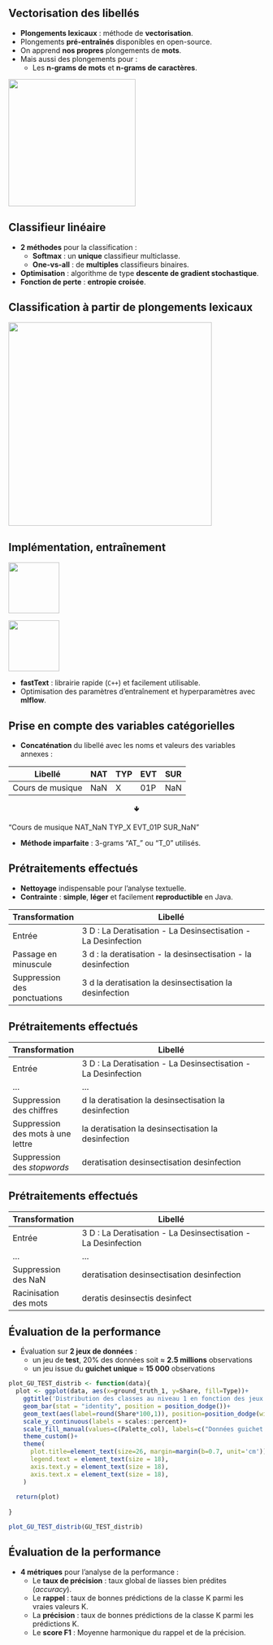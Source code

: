 

## Vectorisation des libellés

- [**Plongements lexicaux**]{.orange} : méthode de [**vectorisation**]{.blue2}.
- Plongements [**pré-entraînés**]{.orange} disponibles en open-source.
- On apprend [**nos propres**]{.orange} plongements de [**mots**]{.blue2}.
- Mais aussi des plongements pour :
  - Les [**n-grams de mots**]{.blue2} et [**n-grams de caractères**]{.blue2}.

![](img/n-grams.png){height="250" fig-align="center"}

## Classifieur linéaire

- [**2 méthodes**]{.orange} pour la classification : 
  - [**Softmax**]{.blue2} : un [**unique**]{.green2} classifieur multiclasse.
  - [**One-vs-all**]{.blue2} : de [**multiples**]{.green2} classifieurs binaires.
- [**Optimisation**]{.orange} : algorithme de type [**descente de gradient stochastique**]{.blue2}.
- [**Fonction de perte**]{.orange} : [**entropie croisée**]{.blue2}.

## Classification à partir de plongements lexicaux

![](img/fastText_desc_ape.png){height="400" fig-align="center"}

## Implémentation, entraînement

::: {layout-ncol=2}
![](img/fasttext.png){height="100"}

![](img/mlflow.png){height="100"}
:::

- [**fastText**]{.blue2} : librairie rapide (`C++`) et facilement utilisable.
- Optimisation des paramètres d'entraînement et hyperparamètres avec [**mlflow**]{.blue2}.

## Prise en compte des variables catégorielles

- [**Concaténation**]{.orange} du libellé avec les noms et valeurs des variables annexes :

Libellé | NAT | TYP | EVT | SUR | 
--------|-----|-----|-----|-----|
Cours de musique | NaN | X | 01P |NaN

<center>
&#129155;
</center>

"Cours de musique [NAT]{.green2}\_[NaN]{.blue2} [TYP]{.green2}\_[X]{.blue2} [EVT]{.green2}\_[01P]{.blue2} [SUR]{.green2}\_[NaN]{.blue2}"

- [**Méthode imparfaite**]{.orange} : 3-grams "AT_" ou "T_0" utilisés.

## Prétraitements effectués

-  [**Nettoyage**]{.orange} indispensable pour l'analyse textuelle.
- [**Contrainte**]{.orange} : [**simple**]{.blue2}, [**léger**]{.blue2} et facilement [**reproductible**]{.blue2} en Java.


Transformation | Libellé |
--|-------------|
Entrée | 3 D : La Deratisation - La Desinsectisation - La Desinfection |
Passage en minuscule | 3 d : la deratisation - la desinsectisation - la desinfection |
Suppression des ponctuations | 3 d la deratisation la desinsectisation la desinfection |

## Prétraitements effectués

Transformation | Libellé |
--|-------------|
Entrée | 3 D : La Deratisation - La Desinsectisation - La Desinfection |
... | ... |
Suppression des chiffres | d la deratisation la desinsectisation la desinfection |
Suppression des mots à une lettre | la deratisation la desinsectisation la desinfection |
Suppression des *stopwords* | deratisation desinsectisation desinfection |

## Prétraitements effectués

Transformation | Libellé |
--|-------------|
Entrée | 3 D : La Deratisation - La Desinsectisation - La Desinfection |
... | ... |
Suppression des NaN | deratisation desinsectisation desinfection |
Racinisation des mots | deratis desinsectis desinfect |



## Évaluation de la performance

- Évaluation sur [**2 jeux de données**]{.orange} :
  - un jeu de [**test**]{.blue2}, 20\% des données soit [$\approx$ **2.5 millions**]{.green2} observations
  - un jeu issue du [**guichet unique**]{.blue2} [$\approx$ **15 000**]{.green2} observations


```r

plot_GU_TEST_distrib <- function(data){
  plot <- ggplot(data, aes(x=ground_truth_1, y=Share, fill=Type))+
    ggtitle('Distribution des classes au niveau 1 en fonction des jeux de données')+
    geom_bar(stat = "identity", position = position_dodge())+
    geom_text(aes(label=round(Share*100,1)), position=position_dodge(width=0.9), vjust=-0.25, size=4)+
    scale_y_continuous(labels = scales::percent)+
    scale_fill_manual(values=c(Palette_col), labels=c("Données guichet unique", "Données test"))+
    theme_custom()+
    theme(
      plot.title=element_text(size=26, margin=margin(b=0.7, unit='cm')),
      legend.text = element_text(size = 18),
      axis.text.y = element_text(size = 18),
      axis.text.x = element_text(size = 18),
    )
  
  return(plot)
  
}

plot_GU_TEST_distrib(GU_TEST_distrib)


```



## Évaluation de la performance

- [**4 métriques**]{.orange} pour l'analyse de la performance : 
  - Le [**taux de précision**]{.blue2} : taux global de liasses bien prédites (*accuracy*).
  - Le [**rappel**]{.blue2} : taux de bonnes prédictions de la classe K parmi les vraies valeurs K.
  - La [**précision**]{.blue2} : taux de bonnes prédictions de la classe K parmi les prédictions K.
  - Le [**score F1**]{.blue2} : Moyenne harmonique du rappel et de la précision.

